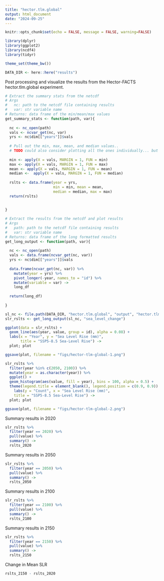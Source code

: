 ```yaml
---
title: "hector.tlm.global"
output: html_document
date: "2024-09-25"
---
```


```r
knitr::opts_chunk$set(echo = FALSE, message = FALSE, warning=FALSE)

library(dplyr)
library(ggplot2)
library(ncdf4)
library(tidyr)

theme_set(theme_bw())

DATA_DIR <- here::here("results")
```


Post processing and visualize the results from the Hector-FACTS hector.tlm.global experiment. 

```r
# Extract the summary stats from the netcdf 
# Args 
#   nc: path to the netcdf file containing results 
#   var: str variable name 
# Returns: data frame of the min/mean/max values 
get_summary_stats <- function(path, var){
  
  nc <- nc_open(path)
  vals <- ncvar_get(nc, var)
  yrs <- nc$dim[["years"]]$vals
  
  # Pull out the min, max, mean, and median values.. 
  # TODO could also consider plotting all the ones individually... but idk feeling lazy
  
  min <- apply(X = vals, MARGIN = 1, FUN = min) 
  max <- apply(X = vals, MARGIN = 1, FUN = max) 
  mean <- apply(X = vals, MARGIN = 1, FUN = mean) 
  median <-  apply(X = vals, MARGIN = 1, FUN = median) 
  
  rslts <- data.frame(year = yrs,
                      min = min, mean = mean, 
                      median = median, max = max)
  return(rslts)
  
  
}
```


```r
# Extract the results from the netcdf and plot results 
# Args 
#   path: path to the netcdf file containing results 
#   var: str variable name 
# Returns: data frame of the long formatted results  
get_long_output <- function(path, var){
  
  nc <- nc_open(path)
  vals <- data.frame(ncvar_get(nc, var))
  yrs <- nc$dim[["years"]]$vals
  
  data.frame(ncvar_get(nc, var)) %>%
    mutate(year = yrs) %>% 
    pivot_longer(-year, names_to = "id") %>% 
    mutate(variable = var) -> 
    long_df
  
  return(long_df)
  
}
```

```r
sl_nc <- file.path(DATA_DIR, "hector.tlm.global", "output", "hector.tlm.global.ocean.tlm.sterodynamics_globalsl.nc")
slr_rslts <- get_long_output(sl_nc, "sea_level_change")

ggplot(data = slr_rslts) + 
  geom_line(aes(year, value, group = id), alpha = 0.08) + 
  labs(x = "Year", y = "Sea Level Rise (mm)", 
       title = "SSP5-8.5 Sea-Level Rise") -> 
  plot; plot

ggsave(plot, filename = "figs/hector-tlm-global-1.png")
```


```r
slr_rslts %>% 
  filter(year %in% c(2050, 2100)) %>% 
  mutate(year = as.character(year)) %>% 
  ggplot() + 
  geom_histogram(aes(value, fill = year), bins = 100, alpha = 0.5) + 
  theme(legend.title = element_blank(), legend.position = c(0.9, 0.9)) + 
    labs(y = "Count", x = "Sea Level Rise (mm)", 
    title = "SSP5-8.5 Sea-Level Rise") -> 
  plot; plot 

ggsave(plot, filename = "figs/hector-tlm-global-2.png")
```

Summary results in 2020 

```r
slr_rslts %>% 
  filter(year == 2020) %>% 
  pull(value) %>% 
  summary() -> 
  rslts_2020
```
Summary results in 2050 
```r
slr_rslts %>% 
  filter(year == 2050) %>% 
  pull(value) %>% 
  summary() -> 
  rslts_2050
```

Summary results in 2100 
```r
slr_rslts %>% 
  filter(year == 2100) %>% 
  pull(value) %>% 
  summary() -> 
  rslts_2100
```

Summary results in 2150 
```r
slr_rslts %>% 
  filter(year == 2150) %>% 
  pull(value) %>% 
  summary() -> 
  rslts_2150
```

Change in Mean SLR 
```r
rslts_2150 - rslts_2020
```
